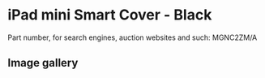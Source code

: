 
# iPad mini Smart Cover - Black

Part number, for search engines, auction websites and such: MGNC2ZM/A

## Image gallery

<div style={{ width: '100%', maxWidth: '768px' }}>
<GalleryComponent
    images={[
      {
        original: "/everysource/MGNC2.webp",
        thumbnail: "/everypreview/MGNC2.webp",
      },
      {
        original: "/everysource/MGNC2_AV1_GOLD.webp",
        thumbnail: "/everypreview/MGNC2_AV1_GOLD.webp",
      },
      {
        original: "/everysource/MGNC2_AV1_SILVER.webp",
        thumbnail: "/everypreview/MGNC2_AV1_SILVER.webp",
      },
      {
        original: "/everysource/MGNC2_AV1_SPACE_GRAY.webp",
        thumbnail: "/everypreview/MGNC2_AV1_SPACE_GRAY.webp",
      },
      {
        original: "/everysource/MGNC2_AV2.webp",
        thumbnail: "/everypreview/MGNC2_AV2.webp",
      },
      {
        original: "/everysource/MGNC2_AV3.webp",
        thumbnail: "/everypreview/MGNC2_AV3.webp",
      },
      {
        original: "/everysource/MGNC2_AV4.webp",
        thumbnail: "/everypreview/MGNC2_AV4.webp",
      },
      {
        original: "/everysource/MGNC2_AV5.webp",
        thumbnail: "/everypreview/MGNC2_AV5.webp",
      }
    ]}
  />
</div>